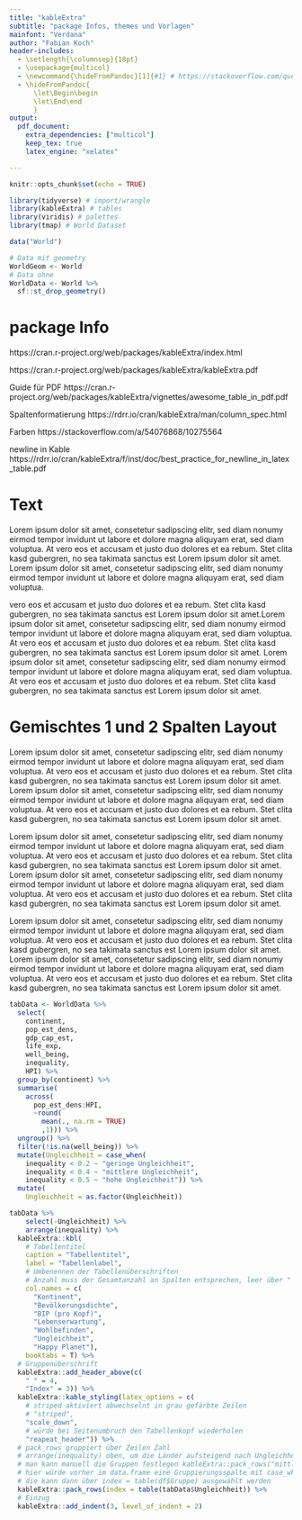 ```yaml
---
title: "kableExtra"
subtitle: "package Infos, themes und Vorlagen"
mainfont: "Verdana"
author: "Fabian Koch"
header-includes:
  - \setlength{\columnsep}{18pt}
  - \usepackage{multicol}
  - \newcommand{\hideFromPandoc}[1]{#1} # https://stackoverflow.com/questions/40982836/latex-multicolumn-block-in-pandoc-markdown
  - \hideFromPandoc{
      \let\Begin\begin
      \let\End\end
      }
output: 
  pdf_document: 
    extra_dependencies: ["multicol"]
    keep_tex: true
    latex_engine: "xelatex"

---
```


```r
knitr::opts_chunk$set(echo = TRUE)
```



```r
library(tidyverse) # import/wrangle
library(kableExtra) # tables
library(viridis) # palettes
library(tmap) # World Dataset
```


```r
data("World")

# Data mit geometry
WorldGeom <- World
# Data ohne
WorldData <- World %>% 
  sf::st_drop_geometry()
```
\newpage



# package Info
https://cran.r-project.org/web/packages/kableExtra/index.html

https://cran.r-project.org/web/packages/kableExtra/kableExtra.pdf

Guide für PDF
https://cran.r-project.org/web/packages/kableExtra/vignettes/awesome_table_in_pdf.pdf

Spaltenformatierung
https://rdrr.io/cran/kableExtra/man/column_spec.html

Farben
https://stackoverflow.com/a/54076868/10275564

newline in Kable
https://rdrr.io/cran/kableExtra/f/inst/doc/best_practice_for_newline_in_latex_table.pdf

# Text

Lorem ipsum dolor sit amet, consetetur sadipscing elitr, sed diam nonumy eirmod tempor invidunt ut labore et dolore magna aliquyam erat, sed diam voluptua. At vero eos et accusam et justo duo dolores et ea rebum. Stet clita kasd gubergren, no sea takimata sanctus est Lorem ipsum dolor sit amet. Lorem ipsum dolor sit amet, consetetur sadipscing elitr, sed diam nonumy eirmod tempor invidunt ut labore et dolore magna aliquyam erat, sed diam voluptua. 

vero eos et accusam et justo duo dolores et ea rebum. Stet clita kasd gubergren, no sea takimata sanctus est Lorem ipsum dolor sit amet.Lorem ipsum dolor sit amet, consetetur sadipscing elitr, sed diam nonumy eirmod tempor invidunt ut labore et dolore magna aliquyam erat, sed diam voluptua. At vero eos et accusam et justo duo dolores et ea rebum. Stet clita kasd gubergren, no sea takimata sanctus est Lorem ipsum dolor sit amet. Lorem ipsum dolor sit amet, consetetur sadipscing elitr, sed diam nonumy eirmod tempor invidunt ut labore et dolore magna aliquyam erat, sed diam voluptua. At vero eos et accusam et justo duo dolores et ea rebum. Stet clita kasd gubergren, no sea takimata sanctus est Lorem ipsum dolor sit amet.



\newpage


# Gemischtes 1 und 2 Spalten Layout

\Begin{multicols}{2}
Lorem ipsum dolor sit amet, consetetur sadipscing elitr, sed diam nonumy eirmod tempor invidunt ut labore et dolore magna aliquyam erat, sed diam voluptua. At vero eos et accusam et justo duo dolores et ea rebum. Stet clita kasd gubergren, no sea takimata sanctus est Lorem ipsum dolor sit amet. Lorem ipsum dolor sit amet, consetetur sadipscing elitr, sed diam nonumy eirmod tempor invidunt ut labore et dolore magna aliquyam erat, sed diam voluptua. At vero eos et accusam et justo duo dolores et ea rebum. Stet clita kasd gubergren, no sea takimata sanctus est Lorem ipsum dolor sit amet.
\columnbreak

Lorem ipsum dolor sit amet, consetetur sadipscing elitr, sed diam nonumy eirmod tempor invidunt ut labore et dolore magna aliquyam erat, sed diam voluptua. At vero eos et accusam et justo duo dolores et ea rebum. Stet clita kasd gubergren, no sea takimata sanctus est Lorem ipsum dolor sit amet. Lorem ipsum dolor sit amet, consetetur sadipscing elitr, sed diam nonumy eirmod tempor invidunt ut labore et dolore magna aliquyam erat, sed diam voluptua. At vero eos et accusam et justo duo dolores et ea rebum. Stet clita kasd gubergren, no sea takimata sanctus est Lorem ipsum dolor sit amet.

\End{multicols}

Lorem ipsum dolor sit amet, consetetur sadipscing elitr, sed diam nonumy eirmod tempor invidunt ut labore et dolore magna aliquyam erat, sed diam voluptua. At vero eos et accusam et justo duo dolores et ea rebum. Stet clita kasd gubergren, no sea takimata sanctus est Lorem ipsum dolor sit amet. Lorem ipsum dolor sit amet, consetetur sadipscing elitr, sed diam nonumy eirmod tempor invidunt ut labore et dolore magna aliquyam erat, sed diam voluptua. At vero eos et accusam et justo duo dolores et ea rebum. Stet clita kasd gubergren, no sea takimata sanctus est Lorem ipsum dolor sit amet.



```r
tabData <- WorldData %>% 
  select(
    continent,
    pop_est_dens,
    gdp_cap_est,
    life_exp,
    well_being,
    inequality,
    HPI) %>% 
  group_by(continent) %>% 
  summarise(
    across(
      pop_est_dens:HPI, 
      ~round(
        mean(., na.rm = TRUE)
        ,1))) %>% 
  ungroup() %>% 
  filter(!is.na(well_being)) %>% 
  mutate(Ungleichheit = case_when(
    inequality < 0.2 ~ "geringe Ungleichheit",
    inequality < 0.4 ~ "mittlere Ungleichheit",
    inequality < 0.5 ~ "hohe Ungleichheit")) %>% 
  mutate(
    Ungleichheit = as.factor(Ungleichheit))

tabData %>% 
    select(-Ungleichheit) %>% 
    arrange(inequality) %>% 
  kableExtra::kbl(
    # Tabellentitel
    caption = "Tabellentitel",
    label = "Tabellenlabel",
    # Umbenennen der Tabellenüberschriften
    # Anzahl muss der Gesamtanzahl an Spalten entsprechen, leer über " "
    col.names = c(
      "Kontinent",
      "Bevölkerungsdichte",
      "BIP (pro Kopf)",
      "Lebenserwartung",
      "Wohlbefinden",
      "Ungleichheit",
      "Happy Planet"),
    booktabs = T) %>% 
  # Gruppenüberschrift
  kableExtra::add_header_above(c(
    " " = 4, 
    "Index" = 3)) %>% 
  kableExtra::kable_styling(latex_options = c(
    # striped aktiviert abwechselnt in grau gefärbte Zeilen
    # "striped",
    "scale_down",
    # würde bei Seitenumbruch den Tabellenkopf wiederholen
    "reapeat_header")) %>% 
  # pack_rows gruppiert über Zeilen Zahl
  # arrange(inequality) oben, um die Länder aufsteigend nach Ungleichheit zu sortieren
  # man kann manuell die Gruppen festlegen kableExtra::pack_rows("mittlere Ungleichheit", 3, 5)
  # hier würde vorher im data.frame eine Gruppierungsspalte mit case_when erzeugt
  # die kann dann über index = table(df$Gruppe) ausgewählt werden
  kableExtra::pack_rows(index = table(tabData$Ungleichheit)) %>%
  # Einzug
  kableExtra::add_indent(3, level_of_indent = 2)


```
\newpage


